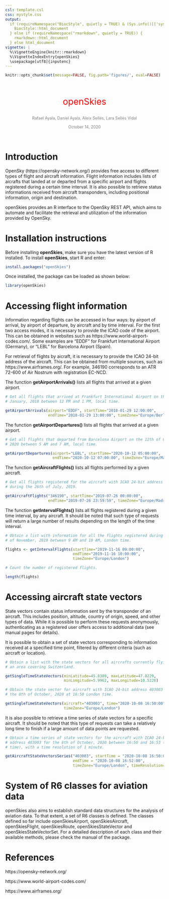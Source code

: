 ```yaml
---
csl: template.csl
css: mystyle.css
output: 
  if (requireNamespace("BiocStyle", quietly = TRUE) & (Sys.info()[['sysname']] != "Windows")) {
    BiocStyle::html_document
  } else if (requireNamespace("rmarkdown", quietly = TRUE)) {
    rmarkdown::html_document
  } else html_document
vignette: |
  %\VignetteEngine{knitr::rmarkdown} 
  %\VignetteIndexEntry{openSkies} 
  \usepackage[utf8]{inputenc}
---
```




```r
knitr::opts_chunk$set(message=FALSE, fig.path='figures/', eval=FALSE)
```

<!-- Title block -->
<br>
<p style="text-align:center;font-size:200%;color:Red"> openSkies </p>
<p style="text-align:center;font-size:90%;color:Gray"> Rafael Ayala, 
Daniel Ayala, Aleix Sellés, Lara Sellés Vidal </p>
<p style="text-align:center;font-size:90%;color:Gray"> October 14, 2020 </p>
<br>

# Introduction

OpenSky (https://opensky-network.org/) provides free access to different types 
of flight and aircraft information. Flight information includes lists of 
aicrafts that landed at or departed from a specific airport and flights 
registered during a certain time interval. It is also possible to retrieve 
status informations received from aircraft transponders, including positional 
information, origin and destination.

openSkies provides an R interface to the OpenSky REST API, which aims to 
automate and facilitate the retrieval and utilization of the information 
provided by OpenSky.

# Installation instructions

Before installing <b>openSkies</b>, make sure you have the latest version of R
installed. To install <b>openSkies</b>, start R and enter: 

```r
install.packages("openSkies")
```

Once installed, the package can be loaded as shown below:

```r
library(openSkies)
```

# Accessing flight information

Information regarding flights can be accessed in four ways: by airport of
arrival, by airport of departure, by aircraft and by time interval. For the 
first two access modes, it is necessary to provide the ICAO code of the airport.
This can be obtained in websites such as https://www.world-airport-codes.com/.
Some examples are "EDDF" for Frankfurt International Airport (Germany), or 
"LEBL" for Barcelona Airport (Spain).

For retrieval of flights by aicraft, it is necessary to provide the ICAO 24-bit
address of the aircraft. This can be obtained from multiple sources, such as
https://www.airframes.org/. For example, 346190 corresponds to an ATR 72-600
of Air Nostrum with registration EC-NCD.

The function <b>getAirportArrivals()</b> lists all flights that arrived at a
given airport.

```r
# Get all flights that arrived at Frankfurt International Airport on the 29th of
# January, 2018 between 12 PM and 1 PM, local time.

getAirportArrivals(airport="EDDF", startTime="2018-01-29 12:00:00", 
                   endTime="2018-01-29 13:00:00", timeZone="Europe/Berlin")
```

The function <b>getAirportDepartures()</b> lists all flights that arrived at a
given airport.

```r
# Get all flights that departed from Barcelona Airport on the 12th of October,
# 2020 between 5 AM and 7 AM, local time.

getAirportDepartures(airport="LEBL", startTime="2020-10-12 05:00:00", 
                     endTime="2020-10-12 07:00:00", timeZone="Europe/Madrid")
```

The function <b>getAircraftFlights()</b> lists all flights performed by a given
aircraft.

```r
# Get all flights registered for the aircraft with ICAO 24-bit address 346190 
# during the 26th of July, 2019.

getAircraftFlights("346190", startTime="2019-07-26 00:00:00", 
                   endTime="2019-07-26 23:59:59", timeZone="Europe/Madrid")
```

The function <b>getIntervalFlights()</b> lists all flights registered during a 
given time interval, by any aircraft. It should be noted that such type of
requests will return a large number of results depending on the length of the
time interval.

```r
# Obtain a list with information for all the flights registered during the 16th
# of November, 2019 between 9 AM and 10 AM, London time.

flights <- getIntervalFlights(startTime="2019-11-16 09:00:00", 
                              endTime="2019-11-16 10:00:00", 
                              timeZone="Europe/London")

# Count the number of registered flights.

length(flights)
```

# Accessing aircraft state vectors

State vectors contain status information sent by the transponder of an aircraft.
This includes position, altitude, country of origin, speed, and other types of
data. While it is possible to perform these requests anonymously, authenticating
as a registered user offers access to additional data (see manual pages for
details).

It is possible to obtain a set of state vectors corresponding to information
received at a specified time point, filtered by different criteria (such as 
aircraft or location). 

```r
# Obtain a list with the state vectors for all aircrafts currently flying over
# an area covering Switzerland.

getSingleTimeStateVectors(minLatitude=45.8389, maxLatitude=47.8229, 
                          minLongitude=5.9962, maxLongitude=10.5226)

# Obtain the state vector for aircraft with ICAO 24-bit address 403003 for
# the 8th of October, 2020 at 16:50 London time.

getSingleTimeStateVectors(aircraft="403003", time="2020-10-08 16:50:00", 
                          timeZone="Europe/London")
```

It is also possible to retrieve a time series of state vectors for a specific
aircraft. It should be noted that this type of requests can take a relatively
long time to finish if a large amount of data points are requested.

```r
# Obtain a time series of state vectors for the aircraft with ICAO 24-bit 
# address 403003 for the 8th of October, 2020 between 16:50 and 16:53 (London
# time), with a time resolution of 1 minute.

getAircraftStateVectorsSeries("403003", startTime = "2020-10-08 16:50:00", 
                              endTime = "2020-10-08 16:52:00", 
                              timeZone="Europe/London", timeResolution=60)
```

# System of R6 classes for aviation data

openSkies also aims to establish standard data structures for the analysis of
aviation data. To that extent, a set of R6 classes is defined. The classes
defined so far include openSkiesAirport, openSkiesAircraft, openSkiesFlight,
openSkiesRoute, openSkiesStateVector and openSkiesStateVectorSet. For a 
detailed description of each class and their available methods, please check
the manual of the package.

# References

https://opensky-network.org/

https://www.world-airport-codes.com/

https://www.airframes.org/
